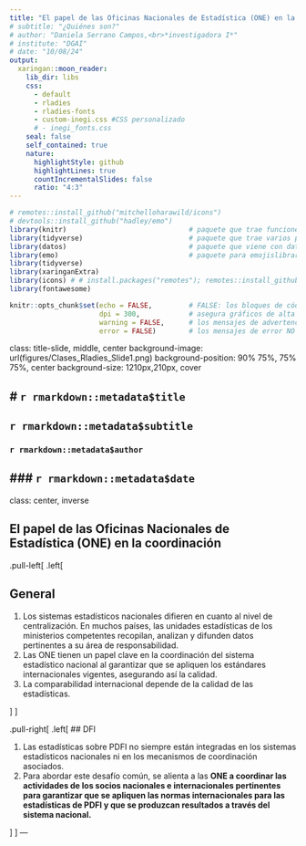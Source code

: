 ```yaml
---
title: "El papel de las Oficinas Nacionales de Estadística (ONE) en la coordinación"
# subtitle: "¿Quiénes son?"
# author: "Daniela Serrano Campos,<br>*investigadora I*"
# institute: "DGAI"
# date: "10/08/24"
output:
  xaringan::moon_reader:
    lib_dir: libs
    css:
      - default
      - rladies
      - rladies-fonts
      - custom-inegi.css #CSS personalizado
      # - inegi_fonts.css
    seal: false
    self_contained: true
    nature:
      highlightStyle: github
      highlightLines: true
      countIncrementalSlides: false
      ratio: "4:3"
---
```


```r
# remotes::install_github("mitchelloharawild/icons")
# devtools::install_github("hadley/emo")
library(knitr)                              # paquete que trae funciones utiles para R Markdown
library(tidyverse)                          # paquete que trae varios paquetes comunes en el tidyverse
library(datos)                              # paquete que viene con datos populares traducidos al español :)
library(emo)                                # paquete para emojislibrary(knitr)
library(tidyverse)
library(xaringanExtra)
library(icons) # # install.packages("remotes"); remotes::install_github("mitchelloharawild/icons")
library(fontawesome)

knitr::opts_chunk$set(echo = FALSE,         # FALSE: los bloques de código NO se muestran
                      dpi = 300,            # asegura gráficos de alta resolución
                      warning = FALSE,      # los mensajes de advertencia NO se muestran
                      error = FALSE)        # los mensajes de error NO se muestran
```

class: title-slide, middle, center
background-image: url(figures/Clases_Rladies_Slide1.png) 
background-position: 90% 75%, 75% 75%, center
background-size: 1210px,210px, cover

# `r rmarkdown::metadata$title`
----
## **`r rmarkdown::metadata$subtitle`**
### `r rmarkdown::metadata$author`
### `r rmarkdown::metadata$date`
---
class: center, inverse

## El papel de las Oficinas Nacionales de Estadística (ONE) en la coordinación

.pull-left[
.left[

## General 

1. Los sistemas estadísticos nacionales difieren en cuanto al nivel de centralización. En muchos países, las unidades estadísticas de los ministerios competentes recopilan, analizan y difunden datos pertinentes a su área de responsabilidad.  
2. Las ONE tienen un papel clave en la coordinación del sistema estadístico nacional al garantizar que se apliquen los estándares internacionales vigentes, asegurando así la calidad.   
3. La comparabilidad internacional depende de la calidad de las estadísticas.


]
]

.pull-right[
.left[
## DFI

1. Las estadísticas sobre PDFI no siempre están integradas en los sistemas estadísticos nacionales ni en los mecanismos de coordinación asociados. 
2. Para abordar este desafío común, se alienta a las **ONE a coordinar las actividades de los socios nacionales e internacionales pertinentes para garantizar que se apliquen las normas internacionales para las estadísticas de PDFI y que se produzcan resultados a través del sistema nacional.** 

]
] 
---









